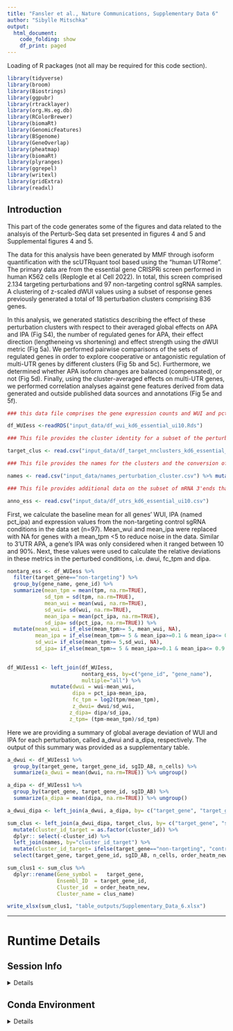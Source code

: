 ```yaml
---
title: "Fansler et al., Nature Communications, Supplementary Data 6"
author: "Sibylle Mitschka"
output: 
  html_document: 
    code_folding: show
    df_print: paged
---
```


Loading of R packages (not all may be required for this code section). 


```r

library(tidyverse)
library(broom)
library(Biostrings)
library(ggpubr)
library(rtracklayer)
library(org.Hs.eg.db)
library(RColorBrewer)
library(biomaRt)
library(GenomicFeatures)
library(BSgenome)
library(GeneOverlap)
library(pheatmap)
library(biomaRt)
library(plyranges)
library(ggrepel)
library(writexl)
library(gridExtra)
library(readxl)

```

## Introduction

This part of the code generates some of the figures and data related to the analsyis of the Perturb-Seq data set presented in figures 4 and 5 and Supplemental figures 4 and 5.

The data for this analysis have been generated by MMF through isoform quantification with the scUTRquant tool based using the "human UTRome". The primary data are from the essential gene CRISPRi screen performed in human K562 cells (Replogle et al Cell 2022). In total, this screen comprised 2.134 targeting perturbations and 97 non-targeting control sgRNA samples. A clustering of z-scaled dWUI values using a subset of response genes previously generated a total of 18 perturbation clusters comprising 836 genes.

In this analysis, we generated statistics describing the effect of these perturbation clusters with respect to their averaged global effects on APA and IPA (Fig S4), the number of regulated genes for APA, their effect direction (lengtheneing vs shortening) and effect strength using the dWUI metric (Fig 5a). 
We performed pairwise comparisons of the sets of regulated genes in order to explore cooperative or antagonistic regulation of multi-UTR genes by different clusters (Fig 5b and 5c). 
Furthermore, we determined whether APA isoform changes are balanced (compensated), or not (Fig 5d). 
Finally, using the cluster-averaged effects on multi-UTR genes, we performed correlation analyses against gene features derived from data generated and outside published data sources and annotations (Fig 5e and 5f).

```r

### this data file comprises the gene expression counts and WUI and pct_ipa values for all sgRNA and gene pair conditions

df_WUIess <-readRDS("input_data/df_wui_kd6_essential_ui10.Rds")

### This file provides the cluster identity for a subset of the perturbations (836 genes) which will be used to summarize the data on the cluster level, the clsuter_ids provided in this file do not match the final cluster numbers presented in the paper

target_clus <- read.csv("input_data/df_target_nnclusters_kd6_essential_ui10.csv") %>% mutate(cluster_id_target= as.factor(cluster_id))

### This file provides the names for the clusters and the conversion of the primary cluster id to the final cluster id used in the paper.

names <- read.csv("input_data/names_perturbation_cluster.csv") %>% mutate(cluster_id_target= as.factor(cluster_id_target))

### This file provides additional data on the subset of mRNA 3'ends that have been detected in this K562 data set. They will be used to derive further features such as mRNA lengths from the data.

anno_ess <- read.csv("input_data/df_utrs_kd6_essential_ui10.csv")

```


First, we calculate the baseline mean for all genes' WUI, IPA (named pct_ipa) and expression values from the non-targeting control sgRNA conditions in the data set (n=97). 
Mean_wui and mean_ipa were replaced with NA for genes with a mean_tpm <5 to reduce noise in the data. Similar to 3'UTR APA, a gene's IPA was only considered when it ranged between 10 and 90%.
Next, these values were used to calculate the relative deviations in these metrics in the perturbed conditions, i.e. dwui, fc_tpm and dipa. 


```r

nontarg_ess <- df_WUIess %>% 
  filter(target_gene=="non-targeting") %>% 
  group_by(gene_name, gene_id) %>%
  summarize(mean_tpm = mean(tpm, na.rm=TRUE),
            sd_tpm = sd(tpm, na.rm=TRUE),
            mean_wui = mean(wui, na.rm=TRUE),
            sd_wui= sd(wui, na.rm=TRUE), 
            mean_ipa = mean(pct_ipa, na.rm=TRUE),
            sd_ipa= sd(pct_ipa, na.rm=TRUE)) %>%
  mutate(mean_wui = if_else(mean_tpm>= 5, mean_wui, NA),
         mean_ipa = if_else(mean_tpm>= 5 & mean_ipa>=0.1 & mean_ipa<= 0.9 , mean_ipa, NA),
         sd_wui= if_else(mean_tpm>= 5,sd_wui, NA),
         sd_ipa= if_else(mean_tpm>= 5 & mean_ipa>=0.1 & mean_ipa<= 0.9 ,sd_ipa, NA))

            
df_WUIess1 <- left_join(df_WUIess, 
                        nontarg_ess, by=c("gene_id", "gene_name"), 
                        multiple="all") %>%
              mutate(dwui = wui-mean_wui, 
                     dipa = pct_ipa-mean_ipa,
                     fc_tpm = log2(tpm/mean_tpm),
                     z_dwui= dwui/sd_wui,
                    z_dipa= dipa/sd_ipa,
                    z_tpm= (tpm-mean_tpm)/sd_tpm)

```

Here we are providing a summary of global average deviation of WUI and IPA for each perturbation, called a_dwui and a_dipa, respectively. The output of this summary was provided as a supplementary table.

```r

a_dwui <- df_WUIess1 %>% 
  group_by(target_gene, target_gene_id, sgID_AB, n_cells) %>% 
  summarize(a_dwui = mean(dwui, na.rm=TRUE)) %>% ungroup()

a_dipa <- df_WUIess1 %>% 
  group_by(target_gene, target_gene_id, sgID_AB) %>%   
  summarize(a_dipa = mean(dipa, na.rm=TRUE)) %>% ungroup()

a_dwui_dipa <- left_join(a_dwui, a_dipa, by= c("target_gene", "target_gene_id", "sgID_AB"))

sum_clus <- left_join(a_dwui_dipa, target_clus, by= c("target_gene", "sgID_AB", "target_gene_id")) %>%
  mutate(cluster_id_target = as.factor(cluster_id)) %>% 
  dplyr:: select(-cluster_id) %>%
  left_join(names, by="cluster_id_target") %>% 
  mutate(cluster_id_target= ifelse(target_gene=="non-targeting", "control", cluster_id_target)) %>%
  select(target_gene, target_gene_id, sgID_AB, n_cells, order_heatm_new, clus_name, a_dwui, a_dipa)

sum_clus1 <- sum_clus %>% 
  dplyr::rename(Gene_symbol =	target_gene,
                Ensembl_ID  = target_gene_id,
                Cluster_id  = order_heatm_new,
                Cluster_name = clus_name)

write_xlsx(sum_clus1, "table_outputs/Supplementary_Data_6.xlsx")

```


---

# Runtime Details
## Session Info
<details>
```r
sessionInfo()
```
</details>

## Conda Environment
<details>
```bash
if ! command -v conda &> /dev/null
then
  echo "Conda not detected."
elif [ -z "${CONDA_PREFIX}" ]
then
  echo "No active Conda environment."
else
  echo "## Conda Environment YAML"
  conda env export
fi
```
</details>


